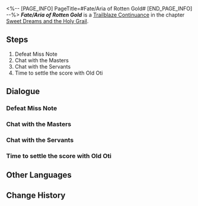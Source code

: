 <%-- [PAGE_INFO]
PageTitle=#Fate/Aria of Rotten Gold#
[END_PAGE_INFO] --%>
{{Stub|Dialogue.}}
{{Mission Infobox
|id            = 1040538
|title         = 
|image         = <!--Mission Fate/Aria of Rotten Gold.png-->
|type          = Trailblaze Continuance
|event_name    = 
|chapter       = Sweet Dreams and the Holy Grail
|requirements  = [[Trailblaze Continuance]] ''[[Fate/Aria of Rotten Gold]]'' completed
|summary       = <!--official mission summary from Fate's Atlas-->
|characters    = Trailblazer
|startLocation = [[<!--starting world-->]] - [[<!--starting area-->]]
|world         = <!--starting world-->
|area          = <!--starting area-->
|prev          = 
|next          = 
|rewards       = Traveler's Guide*6; Refined Aether*6; Credit*100,000
}}
'''''Fate/Aria of Rotten Gold''''' is a [[Trailblaze Continuance]] in the chapter [[Sweet Dreams and the Holy Grail]].

==Steps==
# Defeat Miss Note
# Chat with the Masters
# Chat with the Servants
# Time to settle the score with Old Oti

<!--
==Gameplay Notes==

--><!--
==Trial Character==

-->
==Dialogue==
{{Stub Dialogue}}
===Defeat Miss Note{{subst:void|<!--104053807-->}}===
{{Mission Description|type=continuance|location=<!--to be added-->|Step back onto the stage once more and perform the grand play called Life.}}
{{Dialogue Start}}
:{{tx}}
{{Dialogue End}}

===Chat with the Masters{{subst:void|<!--104053803-->}}===
{{Mission Description|type=continuance|location=<!--to be added-->|update|Aren't you curious what everyone saw inside Miss Note's Zone?}}
{{Dialogue Start}}
:{{tx}}
{{Dialogue End}}

===Chat with the Servants{{subst:void|<!--104053804-->}}===
{{Mission Description|type=continuance|location=<!--to be added-->|update|You're dying to know if the strange man who helped you in the field was Archer. But your gut says: If he is, he's not telling.}}
{{Dialogue Start}}
:{{tx}}
{{Dialogue End}}

===Time to settle the score with Old Oti{{subst:void|<!--104053805-->}}===
{{Mission Description|type=continuance|location=<!--to be added-->|update|Old Oti, Old Oti, if we don't beat that stubby old man black and blue today, he'll never learn his lessons!}}
{{Dialogue Start}}
:{{tx}}
{{Dialogue End}}

==Other Languages==
{{Other Languages
|en   = Fate/Aria of Rotten Gold
|zhs  = 命运/咏叹腐朽金黄
|zht  = 命運/詠嘆腐朽金黃
|ja   = Fate&nbsp;/&nbsp;朽ちゆく黄金のアリア
|ko   = Fate/부패한 황금의 아리아
|es   = Fate/Aria del oro podrido
|fr   = Fate/Aria de l'or putride
|ru   = Судьба: Ария гнилого золота
|th   = Fate/ บทขับขานแห่งทองคำเสื่อมโทรม
|vi   = Fate/Nhạc Khúc Hoàng Kim Mục Nát
|de   = Fate/Arie des verfallenen Goldes
|id   = Fate/Elegi Emas yang Lapuk
|pt   = Fate/Ária do Ouro Apodrecido
}}

==Change History==
{{Change History|3.4}}
